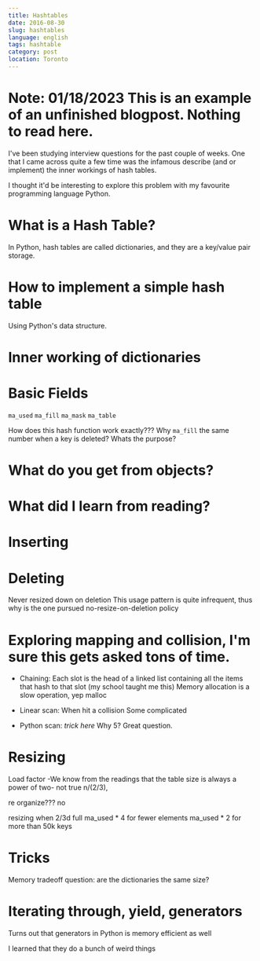 ```yaml
---
title: Hashtables
date: 2016-08-30
slug: hashtables
language: english
tags: hashtable
category: post
location: Toronto
---
```

# Note: 01/18/2023 This is an example of an unfinished blogpost. Nothing to read here.
I've been studying interview questions for the past couple of weeks. One that I came across quite a few time was the infamous describe (and or implement) the inner workings of hash tables.

I thought it'd be interesting to explore this problem with my favourite programming language Python.

# What is a Hash Table?
In Python, hash tables are called dictionaries, and they are a key/value pair storage.

# How to implement a simple hash table
Using Python's data structure.

# Inner working of dictionaries

# Basic Fields
`ma_used`
`ma_fill`
`ma_mask`
`ma_table`

How does this hash function work exactly???
Why `ma_fill` the same number when a key is deleted? Whats the purpose? 

# What do you get from objects?

# What did I learn from reading?

# Inserting

# Deleting
Never resized down on deletion
This usage pattern is quite infrequent, thus why is the one pursued
no-resize-on-deletion policy

# Exploring mapping and collision, I'm sure this gets asked tons of time.
- Chaining: Each slot is the head of a linked list containing all the items that hash to that slot (my school taught me this)
Memory allocation is a slow operation, yep malloc
- Linear scan: When hit a collision
Some complicated 

- Python scan: 
*trick here*
Why 5? Great question.

# Resizing
Load factor
-We know from the readings that the table size is always a power of two- not true
n/(2/3),

re organize??? no

resizing when 2/3d full
ma_used * 4 for fewer elements
ma_used * 2 for more than 50k keys


# Tricks
Memory tradeoff
question: are the dictionaries the same size?

# Iterating through, yield, generators
Turns out that generators in Python is memory efficient as well

I learned that they do a bunch of weird things
